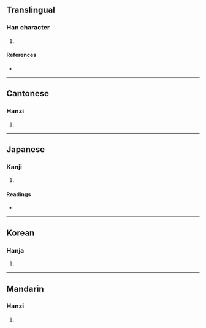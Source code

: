 {{character info/new}}
==Translingual==

===Han character===
{{Han char|rn=9|rad=人|as=10|sn=12|four=26227|canj=OASM|ids=⿰亻𦐇}}

# {{defn|Han|sort=人10}}

====References====
* {{Han ref|kx=0113.270|dkj=00972|dj=0241.160|hdz=10202.170|uh=509D|ud=20637|bh=D85A|bd=55386}}

----

==Cantonese==

===Hanzi===
{{yue-hanzi|jyut=|y=daap3}}

# {{defn|lang=yue|sort=人10}}

----

==Japanese==

===Kanji===
{{ja-kanji|grade=|rs=人10}}

# {{defn|lang=ja|sort=人10}}

====Readings====
* {{ja-readings|on=[[たん]] (tan), [[とん]] (ton), [[たふ]] (tafu)|kun=}}

----

==Korean==

===Hanja===
{{ko-hanja|hangeul=탑|rv=tap|mr=t'ap}}

# {{defn|lang=ko|sort=人10}}

----

==Mandarin==

===Hanzi===
{{cmn-hanzi|pin=[[tàn]] ([[tan4]])|wg=t'an<sup>4</sup>}}

# {{defn|lang=cmn|sort=人10}}